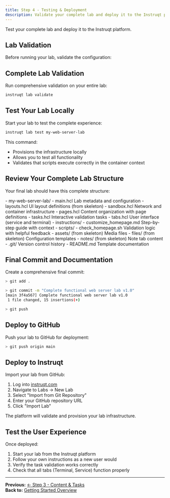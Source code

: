 ```yaml
---
title: Step 4 - Testing & Deployment
description: Validate your complete lab and deploy it to the Instruqt platform
---
```



Test your complete lab and deploy it to the Instruqt platform.

## Lab Validation

Before running your lab, validate the configuration:

## Complete Lab Validation

Run comprehensive validation on your entire lab:

```bash
instruqt lab validate
```

## Test Your Lab Locally

Start your lab to test the complete experience:

```bash
instruqt lab test my-web-server-lab
```

This command:
- Provisions the infrastructure locally
- Allows you to test all functionality
- Validates that scripts execute correctly in the container context

## Review Your Complete Lab Structure

Your final lab should have this complete structure:

<FileTree>
- my-web-server-lab/
  - main.hcl Lab metadata and configuration
  - layouts.hcl UI layout definitions (from skeleton)
  - sandbox.hcl Network and container infrastructure
  - pages.hcl Content organization with page definitions
  - tasks.hcl Interactive validation tasks
  - tabs.hcl User interface (service and terminal)
  - instructions/
    - customize_homepage.md Step-by-step guide with context
  - scripts/
    - check_homepage.sh Validation logic with helpful feedback
  - assets/ (from skeleton) Media files
  - files/ (from skeleton) Configuration templates
  - notes/ (from skeleton) Note tab content
  - .git/ Version control history
  - README.md Template documentation
</FileTree>

## Final Commit and Documentation

Create a comprehensive final commit:

```bash withOutput
> git add .
```

```bash withOutput
> git commit -m "Complete functional web server lab v1.0"
[main 3f4a567] Complete functional web server lab v1.0
 1 file changed, 15 insertions(+)
```

```bash withOutput
> git push
```

## Deploy to GitHub

Push your lab to GitHub for deployment:

```bash withOutput
> git push origin main
```

## Deploy to Instruqt

Import your lab from GitHub:

1. Log into [instruqt.com](https://instruqt.com)
2. Navigate to Labs → New Lab
3. Select "Import from Git Repository"
4. Enter your GitHub repository URL
5. Click "Import Lab"

The platform will validate and provision your lab infrastructure.

## Test the User Experience

Once deployed:

1. Start your lab from the Instruqt platform
2. Follow your own instructions as a new user would
3. Verify the task validation works correctly
4. Check that all tabs (Terminal, Service) function properly

---

**Previous:** [← Step 3 - Content & Tasks](./content-tasks)  
**Back to:** [Getting Started Overview](./overview)